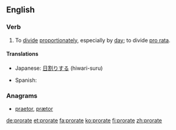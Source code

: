==English==

===Verb===
{{en-verb|prorat|ing}}

# To [[divide]] [[proportionately]], especially by [[day]]; to divide [[pro rata]].

====Translations====
{{trans-top|divide proportionately}}
* Japanese: [[日割りする]] (hiwari-suru)
{{trans-mid}}
* Spanish: {{t-|es|prorratear}}
{{trans-bottom}}

===Anagrams===
* [[praetor#English|praetor]], [[prætor#English|prætor]]

[[de:prorate]]
[[et:prorate]]
[[fa:prorate]]
[[ko:prorate]]
[[fi:prorate]]
[[zh:prorate]]